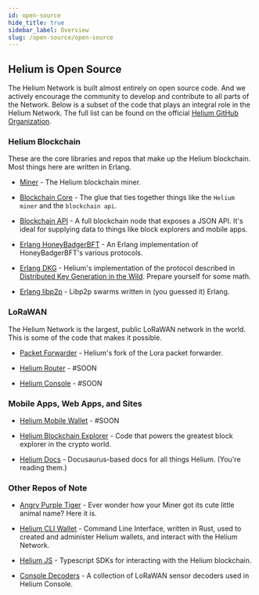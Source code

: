 ```yaml
---
id: open-source
hide_title: true
sidebar_label: Overview
slug: /open-source/open-source
---
```


## Helium is Open Source

The Helium Network is built almost entirely on open source code. And we actively
encourage the community to develop and contribute to all parts of the Network.
Below is a subset of the code that plays an integral role in the Helium Network.
The full list can be found on the official
[Helium GitHub Organization](https://github.com/helium).

### Helium Blockchain

These are the core libraries and repos that make up the Helium blockchain. Most
things here are written in Erlang.

- [Miner](https://github.com/helium/miner) - The Helium blockchain miner.

- [Blockchain Core](https://github.com/helium/blockchain-core) - The glue that
  ties together things like the `Helium miner` and the `blockchain api`.

- [Blockchain API](https://github.com/helium/blockchain-api) - A full blockchain
  node that exposes a JSON API. It's ideal for supplying data to things like
  block explorers and mobile apps.

- [Erlang HoneyBadgerBFT](https://github.com/helium/erlang-hbbft) - An Erlang
  implementation of HoneyBadgerBFT's various protocols.

- [Erlang DKG](https://github.com/helium/erlang-dkg) - Helium's implementation
  of the protocol described in
  [Distributed Key Generation in the Wild](https://eprint.iacr.org/2012/377.pdf).
  Prepare yourself for some math.

- [Erlang libp2p](https://github.com/helium/erlang-libp2p) - Libp2p swarms
  written in (you guessed it) Erlang.

### LoRaWAN

The Helium Network is the largest, public LoRaWAN network in the world. This is
some of the code that makes it possible.

- [Packet Forwarder](https://github.com/helium/packet_forwarder) - Helium's fork
  of the Lora packet forwarder.

- [Helium Router](#) - #SOON

- [Helium Console](#) - #SOON

### Mobile Apps, Web Apps, and Sites

- [Helium Mobile Wallet](#) - #SOON

- [Helium Blockchain Explorer](https://github.com/helium/explorer) - Code that
  powers the greatest block explorer in the crypto world.

- [Helium Docs](https://github.com/helium/docs) - Docusaurus-based docs for all
  things Helium. (You're reading them.)

### Other Repos of Note

- [Angry Purple Tiger](https://github.com/helium/angry-purple-tiger) - Ever
  wonder how your Miner got its cute little animal name? Here it is.

- [Helium CLI Wallet](https://github.com/helium/helium-wallet-rs) - Command Line
  Interface, written in Rust, used to created and administer Helium wallets, and
  interact with the Helium Network.

- [Helium JS](https://github.com/helium/helium-js) - Typescript SDKs for
  interacting with the Helium blockchain.

- [Console Decoders](https://github.com/helium/console-decoders) - A collection
  of LoRaWAN sensor decoders used in Helium Console.
